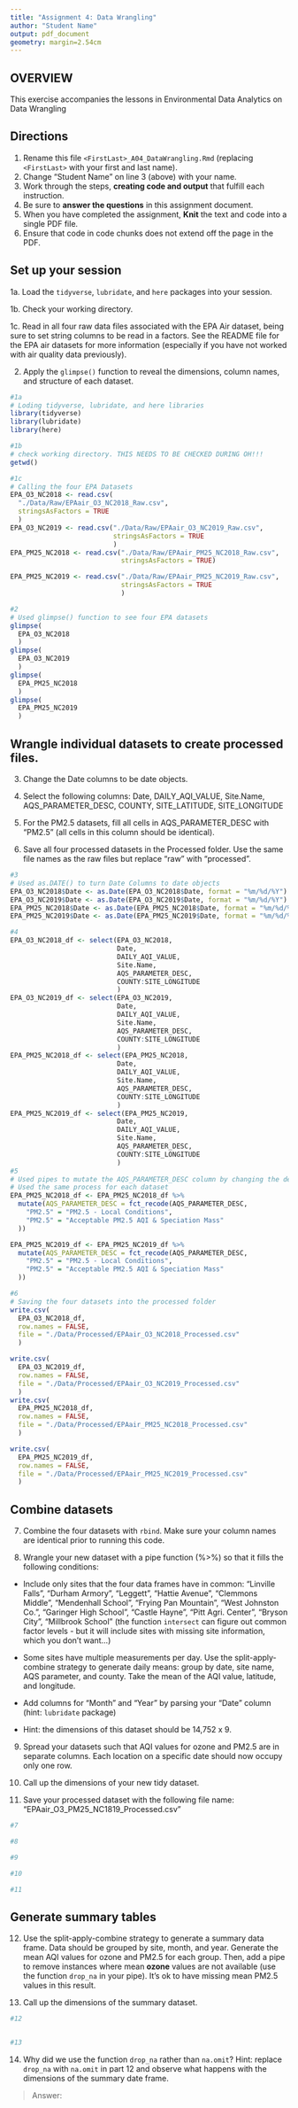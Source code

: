 ```yaml
---
title: "Assignment 4: Data Wrangling"
author: "Student Name"
output: pdf_document
geometry: margin=2.54cm
---
```


## OVERVIEW

This exercise accompanies the lessons in Environmental Data Analytics on Data Wrangling 

## Directions

1. Rename this file `<FirstLast>_A04_DataWrangling.Rmd` (replacing `<FirstLast>` with your first and last name).
2. Change "Student Name" on line 3 (above) with your name.
3. Work through the steps, **creating code and output** that fulfill each instruction.
4. Be sure to **answer the questions** in this assignment document.
5. When you have completed the assignment, **Knit** the text and code into a single PDF file.
6. Ensure that code in code chunks does not extend off the page in the PDF.


## Set up your session 

1a. Load the `tidyverse`,  `lubridate`, and `here` packages into your session.

1b. Check your working directory.

1c. Read in all four raw data files associated with the EPA Air dataset, being sure to set string columns to be read in a factors. See the README file for the EPA air datasets for more information (especially if you have not worked with air quality data previously). 

2. Apply the `glimpse()` function to reveal the dimensions, column names, and structure of each dataset. 

```r
#1a
# Loding tidyverse, lubridate, and here libraries
library(tidyverse)
library(lubridate)
library(here)

#1b 
# check working directory. THIS NEEDS TO BE CHECKED DURING OH!!!
getwd()

#1c
# Calling the four EPA Datasets
EPA_O3_NC2018 <- read.csv(
  "./Data/Raw/EPAair_O3_NC2018_Raw.csv",
  stringsAsFactors = TRUE
  )
EPA_O3_NC2019 <- read.csv("./Data/Raw/EPAair_O3_NC2019_Raw.csv",
                          stringsAsFactors = TRUE
                          )
EPA_PM25_NC2018 <- read.csv("./Data/Raw/EPAair_PM25_NC2018_Raw.csv",
                            stringsAsFactors = TRUE)

EPA_PM25_NC2019 <- read.csv("./Data/Raw/EPAair_PM25_NC2019_Raw.csv",
                            stringsAsFactors = TRUE
                            )

#2
# Used glimpse() function to see four EPA datasets
glimpse(
  EPA_O3_NC2018
  )
glimpse(
  EPA_O3_NC2019
  )
glimpse(
  EPA_PM25_NC2018
  )
glimpse(
  EPA_PM25_NC2019
  )
```


## Wrangle individual datasets to create processed files.

3. Change the Date columns to be date objects.

4. Select the following columns: Date, DAILY_AQI_VALUE, Site.Name, AQS_PARAMETER_DESC, COUNTY, SITE_LATITUDE, SITE_LONGITUDE

5. For the PM2.5 datasets, fill all cells in AQS_PARAMETER_DESC with "PM2.5" (all cells in this column should be identical).

6. Save all four processed datasets in the Processed folder. Use the same file names as the raw files but replace "raw" with "processed".

```r
#3
# Used as.DATE() to turn Date Columns to date objects
EPA_O3_NC2018$Date <- as.Date(EPA_O3_NC2018$Date, format = "%m/%d/%Y")
EPA_O3_NC2019$Date <- as.Date(EPA_O3_NC2019$Date, format = "%m/%d/%Y")
EPA_PM25_NC2018$Date <- as.Date(EPA_PM25_NC2018$Date, format = "%m/%d/%Y")
EPA_PM25_NC2019$Date <- as.Date(EPA_PM25_NC2019$Date, format = "%m/%d/%Y")

#4
EPA_O3_NC2018_df <- select(EPA_O3_NC2018, 
                           Date, 
                           DAILY_AQI_VALUE, 
                           Site.Name,
                           AQS_PARAMETER_DESC, 
                           COUNTY:SITE_LONGITUDE
                           )
EPA_O3_NC2019_df <- select(EPA_O3_NC2019, 
                           Date, 
                           DAILY_AQI_VALUE, 
                           Site.Name,
                           AQS_PARAMETER_DESC, 
                           COUNTY:SITE_LONGITUDE
                           )
EPA_PM25_NC2018_df <- select(EPA_PM25_NC2018, 
                           Date, 
                           DAILY_AQI_VALUE, 
                           Site.Name,
                           AQS_PARAMETER_DESC, 
                           COUNTY:SITE_LONGITUDE
                           )
EPA_PM25_NC2019_df <- select(EPA_PM25_NC2019, 
                           Date, 
                           DAILY_AQI_VALUE, 
                           Site.Name,
                           AQS_PARAMETER_DESC, 
                           COUNTY:SITE_LONGITUDE
                           )
#5
# Used pipes to mutate the AQS_PARAMETER_DESC column by changing the descriptions, manually, to PM2.5
# Used the same process for each dataset
EPA_PM25_NC2018_df <- EPA_PM25_NC2018_df %>%  
  mutate(AQS_PARAMETER_DESC = fct_recode(AQS_PARAMETER_DESC,
    "PM2.5" = "PM2.5 - Local Conditions",
    "PM2.5" = "Acceptable PM2.5 AQI & Speciation Mass"
  ))

EPA_PM25_NC2019_df <- EPA_PM25_NC2019_df %>%  
  mutate(AQS_PARAMETER_DESC = fct_recode(AQS_PARAMETER_DESC,
    "PM2.5" = "PM2.5 - Local Conditions",
    "PM2.5" = "Acceptable PM2.5 AQI & Speciation Mass"
  ))

#6
# Saving the four datasets into the processed folder
write.csv(
  EPA_O3_NC2018_df, 
  row.names = FALSE, 
  file = "./Data/Processed/EPAair_O3_NC2018_Processed.csv"
  )

write.csv(
  EPA_O3_NC2019_df, 
  row.names = FALSE, 
  file = "./Data/Processed/EPAair_O3_NC2019_Processed.csv"
  )
write.csv(
  EPA_PM25_NC2018_df, 
  row.names = FALSE, 
  file = "./Data/Processed/EPAair_PM25_NC2018_Processed.csv"
  )

write.csv(
  EPA_PM25_NC2019_df, 
  row.names = FALSE, 
  file = "./Data/Processed/EPAair_PM25_NC2019_Processed.csv"
  )
```


## Combine datasets

7. Combine the four datasets with `rbind`. Make sure your column names are identical prior to running this code.

8. Wrangle your new dataset with a pipe function (%>%) so that it fills the following conditions: 

  * Include only sites that the four data frames have in common: "Linville Falls", "Durham Armory", "Leggett", "Hattie Avenue", "Clemmons Middle", "Mendenhall School", "Frying Pan Mountain", "West Johnston Co.", "Garinger High School", "Castle Hayne", "Pitt Agri. Center", "Bryson City", "Millbrook School" (the function `intersect` can figure out common factor levels - but it will include sites with missing site information, which you don't want...) 

  * Some sites have multiple measurements per day. Use the split-apply-combine strategy to generate daily means: group by date, site name, AQS parameter, and county. Take the mean of the AQI value, latitude, and longitude.
  
  * Add columns for "Month" and "Year" by parsing your "Date" column (hint: `lubridate` package)
  
  * Hint: the dimensions of this dataset should be 14,752 x 9.

9. Spread your datasets such that AQI values for ozone and PM2.5 are in separate columns. Each location on a specific date should now occupy only one row.

10. Call up the dimensions of your new tidy dataset.

11. Save your processed dataset with the following file name: "EPAair_O3_PM25_NC1819_Processed.csv"

```r
#7 

#8 

#9

#10

#11

```


## Generate summary tables

12. Use the split-apply-combine strategy to generate a summary data frame. Data should be grouped by site, month, and year. Generate the mean AQI values for ozone and PM2.5 for each group. Then, add a pipe to remove instances where mean **ozone** values are not available (use the function `drop_na` in your pipe). It's ok to have missing mean PM2.5 values in this result. 

13. Call up the dimensions of the summary dataset.

```r

#12


#13


```

14. Why did we use the function `drop_na` rather than `na.omit`? Hint: replace `drop_na` with `na.omit` in part 12 and observe what happens with the dimensions of the summary date frame.

> Answer: 
